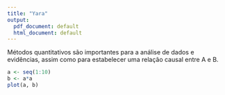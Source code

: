```yaml
---
title: "Yara"
output:
  pdf_document: default
  html_document: default
---
```


Métodos quantitativos são importantes para a análise de dados e evidências, assim como para estabelecer uma relação causal entre A e B.

```r
a <- seq(1:10)
b <- a*a
plot(a, b)
```
